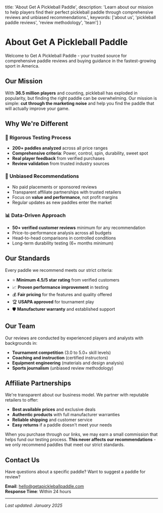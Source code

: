   title: 'About Get A Pickleball Paddle',
  description: 'Learn about our mission to help players find their perfect pickleball paddle through comprehensive reviews and unbiased recommendations.',
  keywords: ['about us', 'pickleball paddle reviews', 'review methodology', 'team']
}

# About Get A Pickleball Paddle

Welcome to Get A Pickleball Paddle - your trusted source for comprehensive paddle reviews and buying guidance in the fastest-growing sport in America.

## Our Mission

With **36.5 million players** and counting, pickleball has exploded in popularity, but finding the right paddle can be overwhelming. Our mission is simple: **cut through the marketing noise** and help you find the paddle that will actually improve your game.

## Why We're Different

### 🔬 **Rigorous Testing Process**
- **200+ paddles analyzed** across all price ranges
- **Comprehensive criteria**: Power, control, spin, durability, sweet spot
- **Real player feedback** from verified purchases
- **Review validation** from trusted industry sources

### 🎯 **Unbiased Recommendations**
- No paid placements or sponsored reviews
- Transparent affiliate partnerships with trusted retailers
- Focus on **value and performance**, not profit margins
- Regular updates as new paddles enter the market

### 📊 **Data-Driven Approach**
- **50+ verified customer reviews** minimum for any recommendation
- Price-to-performance analysis across all budgets
- Head-to-head comparisons in controlled conditions
- Long-term durability testing (6+ months minimum)

## Our Standards

Every paddle we recommend meets our strict criteria:
- ⭐ **Minimum 4.5/5 star rating** from verified customers
- 📈 **Proven performance improvement** in testing
- 💰 **Fair pricing** for the features and quality offered
- 🏆 **USAPA approved** for tournament play
- 🛡️ **Manufacturer warranty** and established support

## Our Team

Our reviews are conducted by experienced players and analysts with backgrounds in:
- **Tournament competition** (3.0 to 5.0+ skill levels)
- **Coaching and instruction** (certified instructors)
- **Equipment engineering** (materials and design analysis)
- **Sports journalism** (unbiased review methodology)

## Affiliate Partnerships

We're transparent about our business model. We partner with reputable retailers to offer:
- **Best available prices** and exclusive deals
- **Authentic products** with full manufacturer warranties  
- **Reliable shipping** and customer service
- **Easy returns** if a paddle doesn't meet your needs

When you purchase through our links, we may earn a small commission that helps fund our testing process. **This never affects our recommendations** - we only recommend paddles that meet our strict standards.

## Contact Us

Have questions about a specific paddle? Want to suggest a paddle for review? 

**Email**: hello@getapickleballpaddle.com  
**Response Time**: Within 24 hours

---

*Last updated: January 2025*